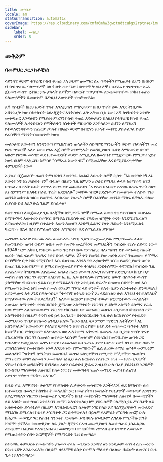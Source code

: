 ```yaml
---
title: መግቢያ
locale: am
statusTranslation: automatic
coverImage: https://res.cloudinary.com/xmfm6mhw3gwctndtcubgx2rptnae/image/upload/v1741354450/small_cover_tratado_esoterico_de_astrologia_hermetica_6210a35442.webp
sidebar:
    label: መግቢያ
    order: 0
---
```

## መቅድም

### በመምህር ጋርጋ ኩይቺነስ

ሳይንሳዊ ወይም ቁጥራዊ ኮከብ ቆጠራ አለ ይህም ለመማር ሰፊ ጥናቶችን የሚጠይቅ ሲሆን በዚሁም የኮከብ ቆጠራ ባለሙያዎች ስለ ትልቅ ጠቀሜታ ክስተቶች ትንበያዎችን ሲያደርጉ ቆይተዋል። እንደ ጀርመን ውስጥ ሂትለር ያሉ ታላላቅ ሰዎችም በጦርነት ጥቃታቸው እንዲመሩዋቸው የኮከብ ቆጠራ ባለሙያዎችን በመጠቀም በእነዚህ እውቀቶች ተጠቅመዋል።

እኛ ኖስቲኮች ከዚህ አይነት ጥናት እንለያያለን ምክንያቱም በዚህ ጥናት ሰው እንደ ትንበያው አሻንጉሊት ነው በከዋክብት አደረጃጀትና እንቅስቃሴ ፊት አቅመ ቢስ ነው፤ እኛ ከዋክብትን እንዴት መቆጣጠር እንዳለብን የሚያስተምረንን ኮከብ ቆጠራ እናውቃለን ስለዚህ የቁጥራዊ ኮከብ ቆጠራ ባለሙያዎች ሊተነብዩልን የሚችሉትን ክስተቶች ማስወገድ እንችላለን። ይህንን ለማድረግ የተወለድንባቸውን የጨረቃ አካላት በፀሐይ ወይም በብርሃን አካላት መቀየር ያስፈልጋል ይህም የራሳችንን ማንነት በመጠቀም ነው።

መለኮታዊ እውቀትን እንዳንወጣ የሚከለክለን ጠላታችን ሰይጣናዊ ማንነታችን ወይም የአካላችንን መሪ የሆኑ ጭፍሮች አለቃ ነው። የግራ እጅ ሰዎች እንደሚሉት የመግቢያውን ጠባቂ ለማስወገድ በጣም ፍጹም የሆነው መንገድ ወደ ቤተመቅደሶች ወይም ሉሚሲያል በመግባት የሚጀምረው የምርቃት ሂደት ነው፤ ይህም የአኳሪየስ አምሳያ “ሳማኤል አውን ዌር” በሚመራቸው እና በሚያበረታታቸው ትምህርቶች ነው።

ኢየሱስ በጀመረበት ዘመን ትምህርቱን ለመንገዱ አሳልፎ ለሰጡት ሰዎች ሲሰጥ “እኔ መንገድ ነኝ እኔ እውነት ነኝ እኔ ሕይወት ነኝ” ብሏል። በዚያን ጊዜ ስምዖን ጠንቋዩ የሚባል ታላቅ አስማተኛ ነበር፤ በኃይልና በታላቅ ሀብት የተሞላ ሲሆን ደቀ መዛሙርቱን “ኢየሱስ በአባቱ የደረሰው በራሱ ጥረት ከሆነ እኔ ስምዖንም በአባቴ በራሴ ጥረት እደርሳለሁ” ይላቸው ነበር። ያደረገውም ከመልካሙ ተለይቶ በግራ መንገድ መከተል ነበር። የመንገዱ አሳልፈው የሰጡት ሰዎች በራሳቸው መንገድ ማለፍ ይችላሉ ብለው ሲያስቡ ይህ አደጋ ሁል ጊዜም ይከሰታል።

ይህን ጥበብ ለመጀመሪያ ጊዜ በእጃችሁ ለምታገኙ ሰዎች ሳማኤል አውን ዌር የተሰኘውን መጽሐፍ በማጥናትና እውቀቱን በተግባር በማዋል የስድስት ወር የቅድመ ዝግጅት ጥናት እንደሚያስፈልግ እናሳውቃለን። ከዚያም በጥልቀት እውን ለመሆን እንደሚፈልጉና የላቀ ሕይወት እንደሚፈልጉ ካረጋገጡ በኋላ በልዩ የሥልጠና ሂደት አማካይነት ወደ ሉሚሲያል ይገባሉ።

መንገዱን አሳልፎ የሰጠው ሰው ለሙከራው ዝግጁ ሲሆን የመጀመሪያው የሚገጥመው ፈተና የመግቢያው ጠባቂ ወይም ለብዙ መቶ ዘመናት መሪያችንና መምህራችን የነበረው የራሱ ሰይጣን ነው። በ1949 ዓ.ም አካባቢ የነበረው አውን ዌር የተባለው የምስጢር ባለሥልጣን ደቀ መዝሙር ከአራት ወራት በላይ ፍጹም ንጽሕና ከቆየ በኋላ ሐምሌ 27 ቀን የመግቢያው ጠባቂ ፈተና ገጠመው። ያ ጀማሪ በብቸኝነት ቦታ ነበር የሚገኘው፤ እሱ በውስጡ እንዳለ ግን አያውቅም ነበር። የመግቢያውን ጠባቂ በጠራ ጊዜ አልዘገየም። ያ ጀማሪ በመጀመሪያ የሞት ቅዝቃዜ እንደተሰማው ተናግሯል፤ የነበረው ጊዜ እየጨለመና ቅዝቃዜው እየጨመረ አስፈሪ ጠረን እየወጣ እንዲንቀጠቀጥ አድርጎታል። ከዚያ ቦታ መሸሽ ፈለገ ነገር ግን ቀድሞ በአርካኖ ኤ. ዜ. ኤፍ በተባለው ኬሚካላዊ ለውጥ በሰውነቱ ውስጥ ያከማቸው የክርስቶስ ኃይል በዚያ የማይፈለግ ቦታ እንዲቆይ ድፍረት ሰጠው። በድንገት ወደ እሱ የሚመጣ አውሬ አየ፤ ሙሉ በሙሉ ፀጉራም ግንባሩ ላይ ቀንዶች ያሉት ሲሆን ሲንቀሳቀሱ ይንጫጫሉ፤ አፍንጫውና አፉ እንደ በቅሎ ነበሩ። “ትተኸኝ ልትሄድ ነው? እኔ ላደረኩልህ ሁሉ እንዲህ ትከፍለኛለህ? በማታውቀው ሰው ትቀይረኛለህ?” አለው። እርሱም በፍርሃት ተውጦ እንደሚተወው መለሰለት። አውሬው ለማጥቃት ተንደርድሮበት ጀማሪው አስማተበት ነገር ግን ያ ደካማ አስማት ደካማና የፈራ ሰው ምንም አልጠቀመውም። ነገር ግን የክርስቶስ ደቀ መዝሙር መሆኑን አስታውሶ በክርስቶስ ስም አስማተበት፤ በዚህም ትንሽ ወደ ኋላ አፈገፈገ። በተንደርደረበት ጊዜ ሁሉ ክርስቶስንና የተወደዱ መምህራኑን ጥበቃ እየለመነ እንዲህ አለው “አሁን በእኔ ላይ ምንም ማድረግ አትችልም፤ እኔ አሸንፍሃለሁ” አውሬውም የተለያዩ ዛቻዎችን እየተናገረ ሸሸ። የዚያ ደቀ መዝሙር ጭንቀት እጅግ ከፍተኛ ነበር ምክንያቱም ባለሥልጣኑ ወደ ሌላ ከተማ አቅጣጫ በመሄዱ ይህ ቢያንስ ሦስት ቀናት ያስፈልገዋል ነገር ግን ሲመለስ ጠየቀው እርሱም “መልካም ሰርተሃል፤ ከመግቢያው ጠባቂ ጋር የነበረውን የመጀመሪያ ፈተና በሚገባ አልፈሃል። ይህ ፍጡር ያንተ ሰይጣን ነው፤ ለብዙ መቶ ዘመናት ያገለገልከውና የመገብከው ነው። እንዴት ነው የምመግበው?” ሲል ፈሪው ተማሪ ጠየቀ። መምህሩም መለሰለት፤ “ዝቅተኛ ስሜትህን ይመገባል፤ መጥፎ ፍላጎታችንን ስሜታዊ ምኞታችንን ዝሙትን ምንዝርናን ቆሻሻ ሕይወትን ይመገባል፤ እነዚህ ሁሉ ክርስቶስ ስለነገረን የቤተ መቅደሱ ነጋዴዎች ናቸው፤ በቤተ መቅደሳችን ይነግዳሉ። አሁን በፈቃድህ ጅራፍ እነዚህን ሁሉ ባሪያ ያደረጉህን ነጋዴዎች ከውስጥህ ማስወጣት አለብህ፤ ከክፉ ነገር ነፃ መውጣትና ነጩን መንገድ መያዝ ከፈለግህ እያንዳንዳቸውን ማሸነፍ አለብህ”

በዚህ ሥራ አማካኝነት ሁሉንም የከዋክብት ሊቃውንት መጎብኘት እንችላለን፤ ወደ ከዋክብት ልብ ቤተመቅደስ በመሄድ ከከዋክብት መላእክት ጋር በመጠየቅና በመስራት የሁኔታዎች መጫወቻ እንዳንሆን እናረጋግጣለን ነገር ግን በመጀመሪያ ነጋዴዎችን ከቤተ መቅደሳችን ማስወጣት አለብን፤ በመሠዊያችን ላይ እንዴት መቆጣጠር እንዳለብን መማር አለብን። ለዚህም ያደሩ ሰዎች በሉሚሲያል ሥርዓቶች ላይ አዘውትረው ይሳተፋሉ። በዚያም እግዚአብሔርን ከሁሉም ነገር በላይ እና ባልንጀራቸውን መውደድና ማገልገል ይማራሉ፤ ከነዚያ ሥርዓቶች ጋር ይተዋወቃሉ፤ በኋላም የአምልኮ ሥርዓቱ መረጃ ሁሉ ከሕያው መሠዊያ ጋር የጠበቀ ግንኙነት እንዳለው ይገነዘባሉ እንዲሁም ሊገለጹ የማይችሉ ድንቅ ነገሮችን ያገኛሉ። በመሠዊያው ላይ ያሉት ጃቺንና ቦአዝ መሠዊያውን ለመቆጣጠር ያስፈልጋሉ እንዲሁም በሕያው የእግዚአብሔር መሠዊያና በተባረከችው አምላክ ፊት በንቃት ለመስራት የሚጠይቁትን ሰባት እርምጃዎች የሚማሩበት ጊዜ ይመጣል።

በትንሣኤ ትምህርት በውስጣችን ያለውን ፍየል መግደልን እንማራለን እንዲሁም የበግ ፋሲካ መንጋን በጊዜ ሂደት እንፈጥራለን። በዚህም ዘላለማዊ ደስታ በተሞላ ማለቂያ በሌለው ሕይወት ለመኖር ከጊዜ ጌታ ነፃ እንወጣለን።

